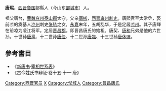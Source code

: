 '''唐熙'''，[[西晋|西晋]][[鲁郡|魯国]]鄒縣人（今山东[[邹城市|邹城市]]）人。

祖父唐台，[[曹魏|曹魏]][[兖州|兖州]][[泰山郡|泰山郡]]太守。父亲[[唐彬|唐彬]]，[[西晉|西晉]][[雍州|雍州]][[刺史|刺史]]。唐熙官至太常丞，娶前凉的奠基人[[凉州|凉州]]刺史[[张轨|张轨]]之女，[[永嘉|永嘉]]末年，五胡乱华，于是定居[[凉州|凉州]]。其子唐輝在前凉为凌江将军。定居[[晋昌郡|晋昌郡]]。即晋昌唐氏的始祖。唐契、[[唐和_(南北朝)|唐和]]兄弟是他的六世孙。十世孙[[唐邕|唐邕]]、十二世孙[[唐俭|唐俭]]、十二世孙[[唐臨|唐臨]]、十三世孙[[唐休璟|唐休璟]]。

==參考書目==
*《[[新唐书|新唐书]]·[[新唐书宰相世系表|宰相世系表]]》
*《古今姓氏书辩证·卷十五·十一·唐》
{{DEFAULTSORT:T}}
[[Category:西晋官员|Category:西晋官员]]
[[Category:唐姓|X]]
[[Category:邹城人|Category:邹城人]]
[[Category:晉昌唐氏|Category:晉昌唐氏]]